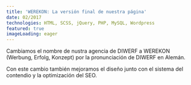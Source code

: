 ```yaml
---
title: 'WEREKON: La versión final de nuestra página'
date: 02/2017
technologies: HTML, SCSS, jQuery, PHP, MySQL, Wordpress
featured: true
imageLoading: eager
---
```



Cambiamos el nombre de nustra agencia de DIWERF a WEREKON (Werbung, Erfolg, Konzept) por la pronunciación de DIWERF en Alemán.

Con este cambio también mejoramos el diseño junto con el sistema del contendio y la optimización del SEO. 